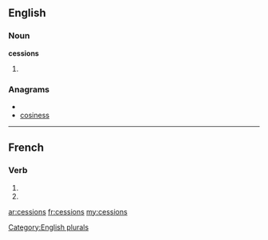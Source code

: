 ==English==

===Noun===
'''cessions'''

# {{plural of|[[cession]]}}

===Anagrams===
* {{alphagram|ceinosss}}
* [[cosiness#English|cosiness]]


[[Category:English plurals]]

----

==French==

===Verb===
{{fr-verb-form}}

# {{form of|[[first-person|First-person]] [[plural]] [[imperfect indicative]]|cesser|lang=fr}}
# {{form of|[[first-person|First-person]] [[plural]] [[present subjunctive]]|cesser|lang=fr}}

[[ar:cessions]]
[[fr:cessions]]
[[my:cessions]]